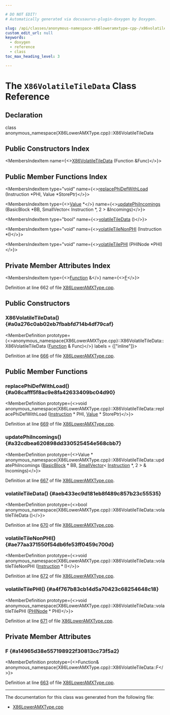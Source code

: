 ```yaml
---

# DO NOT EDIT!
# Automatically generated via docusaurus-plugin-doxygen by Doxygen.

slug: /api/classes/anonymous-namespace-x86loweramxtype-cpp-/x86volatiletiledata
custom_edit_url: null
keywords:
  - doxygen
  - reference
  - class
toc_max_heading_level: 3

---
```





# The `X86VolatileTileData` Class Reference

<DoxygenPage pluginConfig={pluginConfig}>



## Declaration

<CodeBlock>class anonymous_namespace{X86LowerAMXType.cpp}::X86VolatileTileData</CodeBlock>

## Public Constructors Index

<MembersIndex>

<MembersIndexItem
  name={<><a href="#a0a276c0ab02eb7fbabfd714b4df79caf">X86VolatileTileData</a> (Function &amp;Func)</>}>
</MembersIndexItem>

</MembersIndex>

## Public Member Functions Index

<MembersIndex>

<MembersIndexItem
  type="void"
  name={<><a href="#a08cafff5f8ac9e8fa42633409bc04d90">replacePhiDefWithLoad</a> (Instruction &#42;PHI, Value &#42;StorePtr)</>}>
</MembersIndexItem>

<MembersIndexItem
  type={<><a href="/docs/api/classes/llvm/value">Value</a> &#42;</>}
  name={<><a href="#a32cdbea620898dd330525454e568cbb7">updatePhiIncomings</a> (BasicBlock &#42;BB, SmallVector&lt; Instruction &#42;, 2 &gt; &amp;Incomings)</>}>
</MembersIndexItem>

<MembersIndexItem
  type="bool"
  name={<><a href="#aeb433ec9d181eb8f489c857b23c55535">volatileTileData</a> ()</>}>
</MembersIndexItem>

<MembersIndexItem
  type="void"
  name={<><a href="#ae77aa371550f54db6fe53ff0459c700d">volatileTileNonPHI</a> (Instruction &#42;I)</>}>
</MembersIndexItem>

<MembersIndexItem
  type="void"
  name={<><a href="#a4f767b83cb14d5a70423c68254648c18">volatileTilePHI</a> (PHINode &#42;PHI)</>}>
</MembersIndexItem>

</MembersIndex>

## Private Member Attributes Index

<MembersIndex>

<MembersIndexItem
  type={<><a href="/docs/api/classes/llvm/function">Function</a> &amp;</>}
  name={<><a href="#a14965d38e557198922f30813cc73f5a2">F</a></>}>
</MembersIndexItem>

</MembersIndex>


Definition at line 662 of file <a href="/docs/api/files/lib/lib/target/lib/target/x86/x86loweramxtype-cpp">X86LowerAMXType.cpp</a>.

<SectionDefinition>

## Public Constructors

### X86VolatileTileData() {#a0a276c0ab02eb7fbabfd714b4df79caf}

<MemberDefinition
  prototype={<>anonymous&#95;namespace&#123;X86LowerAMXType.cpp&#125;::X86VolatileTileData::X86VolatileTileData (<a href="/docs/api/classes/llvm/function">Function</a> &amp; Func)</>}
  labels = {["inline"]}>

Definition at line <a href="/docs/api/files/lib/lib/target/lib/target/x86/x86loweramxtype-cpp/#l00666">666</a> of file <a href="/docs/api/files/lib/lib/target/lib/target/x86/x86loweramxtype-cpp">X86LowerAMXType.cpp</a>.
</MemberDefinition>

</SectionDefinition>

<SectionDefinition>

## Public Member Functions

### replacePhiDefWithLoad() {#a08cafff5f8ac9e8fa42633409bc04d90}

<MemberDefinition
  prototype={<>void anonymous&#95;namespace&#123;X86LowerAMXType.cpp&#125;::X86VolatileTileData::replacePhiDefWithLoad (<a href="/docs/api/classes/llvm/instruction">Instruction</a> &#42; PHI, <a href="/docs/api/classes/llvm/value">Value</a> &#42; StorePtr)</>}>

Definition at line <a href="/docs/api/files/lib/lib/target/lib/target/x86/x86loweramxtype-cpp/#l00669">669</a> of file <a href="/docs/api/files/lib/lib/target/lib/target/x86/x86loweramxtype-cpp">X86LowerAMXType.cpp</a>.
</MemberDefinition>

### updatePhiIncomings() {#a32cdbea620898dd330525454e568cbb7}

<MemberDefinition
  prototype={<>Value &#42; anonymous&#95;namespace&#123;X86LowerAMXType.cpp&#125;::X86VolatileTileData::updatePhiIncomings (<a href="/docs/api/classes/llvm/basicblock">BasicBlock</a> &#42; BB, <a href="/docs/api/classes/llvm/smallvector">SmallVector</a>&lt; <a href="/docs/api/classes/llvm/instruction">Instruction</a> &#42;, 2 &gt; &amp; Incomings)</>}>

Definition at line <a href="/docs/api/files/lib/lib/target/lib/target/x86/x86loweramxtype-cpp/#l00667">667</a> of file <a href="/docs/api/files/lib/lib/target/lib/target/x86/x86loweramxtype-cpp">X86LowerAMXType.cpp</a>.
</MemberDefinition>

### volatileTileData() {#aeb433ec9d181eb8f489c857b23c55535}

<MemberDefinition
  prototype={<>bool anonymous&#95;namespace&#123;X86LowerAMXType.cpp&#125;::X86VolatileTileData::volatileTileData ()</>}>

Definition at line <a href="/docs/api/files/lib/lib/target/lib/target/x86/x86loweramxtype-cpp/#l00670">670</a> of file <a href="/docs/api/files/lib/lib/target/lib/target/x86/x86loweramxtype-cpp">X86LowerAMXType.cpp</a>.
</MemberDefinition>

### volatileTileNonPHI() {#ae77aa371550f54db6fe53ff0459c700d}

<MemberDefinition
  prototype={<>void anonymous&#95;namespace&#123;X86LowerAMXType.cpp&#125;::X86VolatileTileData::volatileTileNonPHI (<a href="/docs/api/classes/llvm/instruction">Instruction</a> &#42; I)</>}>

Definition at line <a href="/docs/api/files/lib/lib/target/lib/target/x86/x86loweramxtype-cpp/#l00672">672</a> of file <a href="/docs/api/files/lib/lib/target/lib/target/x86/x86loweramxtype-cpp">X86LowerAMXType.cpp</a>.
</MemberDefinition>

### volatileTilePHI() {#a4f767b83cb14d5a70423c68254648c18}

<MemberDefinition
  prototype={<>void anonymous&#95;namespace&#123;X86LowerAMXType.cpp&#125;::X86VolatileTileData::volatileTilePHI (<a href="/docs/api/classes/llvm/phinode">PHINode</a> &#42; PHI)</>}>

Definition at line <a href="/docs/api/files/lib/lib/target/lib/target/x86/x86loweramxtype-cpp/#l00671">671</a> of file <a href="/docs/api/files/lib/lib/target/lib/target/x86/x86loweramxtype-cpp">X86LowerAMXType.cpp</a>.
</MemberDefinition>

</SectionDefinition>

<SectionDefinition>

## Private Member Attributes

### F {#a14965d38e557198922f30813cc73f5a2}

<MemberDefinition
  prototype={<>Function&amp; anonymous&#95;namespace&#123;X86LowerAMXType.cpp&#125;::X86VolatileTileData::F</>}>

Definition at line <a href="/docs/api/files/lib/lib/target/lib/target/x86/x86loweramxtype-cpp/#l00663">663</a> of file <a href="/docs/api/files/lib/lib/target/lib/target/x86/x86loweramxtype-cpp">X86LowerAMXType.cpp</a>.
</MemberDefinition>

</SectionDefinition>

<hr/>

The documentation for this class was generated from the following file:

<ul>
<li><a href="/docs/api/files/lib/lib/target/lib/target/x86/x86loweramxtype-cpp">X86LowerAMXType.cpp</a></li>
</ul>

</DoxygenPage>
